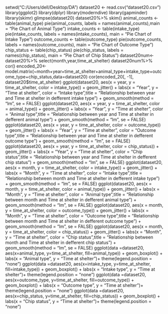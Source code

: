 setwd("C:/Users/dell/Desktop/DA")
dataset20 <- read.csv("dataset20.csv")
library(ggplot2) 
library(dplyr) 
library(moderndive) 
library(gapminder) 
library(skimr) 
glimpse(dataset20) 
dataset20%>%
  skim()
animal_counts <- table(animal_type)
pie(animal_counts, labels = names(animal_counts),main = "Pie Chart of Animal Type")
intake_counts <- table(intake_type)
pie(intake_counts, labels = names(intake_counts), main = "Pie Chart of Intake Type")
outcome_counts <- table(outcome_type)
pie(outcome_counts, labels = names(outcome_counts), main = "Pie Chart of Outcome Type")
chip_status <- table(chip_status)
pie(chip_status, labels = names(chip_status), main = "Pie Chart of Chip Status")
dataset20num<-dataset20%>% 
  select(month,year,time_at_shelter) 
dataset20num%>% 
  cor() 
encoded_20<-model.matrix(~month+year+time_at_shelter+animal_type+intake_type+outcome_type+chip_status,data=dataset20)
cor(encoded_20[, -1], dataset20$time_at_shelter)
ggplot(dataset20, aes(x = year, y = time_at_shelter, color = intake_type)) + 
  geom_jitter() + 
  labs(x = "Year", y = "Time at shelter", color = "Intake type",title = "Relationship between year and Time at shelter in defferent intake type") + 
  geom_smooth(method = "lm", se = FALSE) 
ggplot(dataset20, aes(x = year, y = time_at_shelter, color = animal_type)) + 
  geom_jitter() + 
  labs(x = "Year", y = "Time at shelter", color = "Animal type",title = "Relationship between year and Time at shelter in defferent animal type") + 
  geom_smooth(method = "lm", se = FALSE)
ggplot(dataset20, aes(x = year, y = time_at_shelter, color = outcome_type)) + 
  geom_jitter() + 
  labs(x = "Year", y = "Time at shelter", color = "Outcome type",title = "Relationship between year and Time at shelter in defferent outcome type") + 
  geom_smooth(method = "lm", se = FALSE)
ggplot(dataset20, aes(x = year, y = time_at_shelter, color = chip_status)) + 
  geom_jitter() + 
  labs(x = "Year", y = "Time at shelter", color = "Chip status",title = "Relationship between year and Time at shelter in defferent chip status") + 
  geom_smooth(method = "lm", se = FALSE)
ggplot(dataset20, aes(x = month, y = time_at_shelter, color = intake_type)) + 
  geom_jitter() + 
  labs(x = "Month", y = "Time at shelter", color = "Intake type",title = "Relationship between month and Time at shelter in defferent intake type") + 
  geom_smooth(method = "lm", se = FALSE) 
ggplot(dataset20, aes(x = month, y = time_at_shelter, color = animal_type)) + 
  geom_jitter() + 
  labs(x = "Month", y = "Time at shelter", color = "Animal type",title = "Relationship between month and Time at shelter in defferent animal type") + 
  geom_smooth(method = "lm", se = FALSE)
ggplot(dataset20, aes(x = month, y = time_at_shelter, color = outcome_type)) + 
  geom_jitter() + 
  labs(x = "Month", y = "Time at shelter", color = "Outcome type",title = "Relationship between month and Time at shelter in defferent outcome type") + 
  geom_smooth(method = "lm", se = FALSE)
ggplot(dataset20, aes(x = month, y = time_at_shelter, color = chip_status)) + 
  geom_jitter() + 
  labs(x = "Month", y = "Time at shelter", color = "Chip status",title = "Relationship between month and Time at shelter in defferent chip status") + 
  geom_smooth(method = "lm", se = FALSE)
ggplot(data =dataset20, aes(x=animal_type, y=time_at_shelter, fill=animal_type)) +
  geom_boxplot() +
  labs(x = "Animal type", y = "Time at shelter")+ 
  theme(legend.position = "none")
ggplot(data =dataset20, aes(x=intake_type, y=time_at_shelter, fill=intake_type)) +
  geom_boxplot() +
  labs(x = "Intake type", y = "Time at shelter")+ 
  theme(legend.position = "none")
ggplot(data =dataset20, aes(x=outcome_type, y=time_at_shelter, fill=outcome_type)) +
  geom_boxplot() +
  labs(x = "Outcome type", y = "Time at shelter")+ 
  theme(legend.position = "none")
ggplot(data =dataset20, aes(x=chip_status, y=time_at_shelter, fill=chip_status)) +
  geom_boxplot() +
  labs(x = "Chip status", y = "Time at shelter")+ 
  theme(legend.position = "none")
